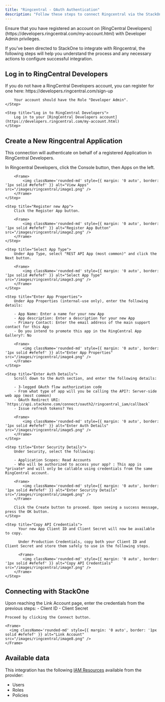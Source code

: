 ```yaml
---
title: "Ringcentral - OAuth Authentication"
description: "Follow these steps to connect Ringcentral via the StackOne Hub successfully."
---
```



<Warning>
  Ensure that you have registered an account on [RingCentral Developers](https://developers.ringcentral.com/my-account.html) with Developer Admin privileges.
</Warning>

If you've been directed to StackOne to integrate with Ringcentral, the following steps will help you understand the process and any necessary actions to configure successful integration.

## Log in to RingCentral Developers

<Steps>
    <Step title="Register for RingCentral Developers">
        If you do not have a RingCentral Developers account, you can register for one here: https://developers.ringcentral.com/sign-up

        Your account should have the Role "Developer Admin".
    </Step>

    <Step title="Log in to RingCentral Developers">
        Log in to your [RingCentral Developers account](https://developers.ringcentral.com/my-account.html)
    </Step>
</Steps>

## Create a New Ringcentral Application

This connection will authenticate on behalf of a registered Application in RingCentral Developers.

<Steps>
    <Step title="View Apps">
        In Ringcentral Developers, click the Console button, then Apps on the left.

        <Frame>
            <img className='rounded-md' style={{ margin: '0 auto', border: '1px solid #efefef' }} alt="View Apps" src="/images/ringcentral/image1.png" />
        </Frame>
    </Step>

    <Step title="Register new App">
        Click the Register App button.

        <Frame>
            <img className='rounded-md' style={{ margin: '0 auto', border: '1px solid #efefef' }} alt="Register App Button" src="/images/ringcentral/image2.png" />
        </Frame>
    </Step>

    <Step title="Select App Type">
        Under App Type, select "REST API App (most common)" and click the Next button.

        <Frame>
            <img className='rounded-md' style={{ margin: '0 auto', border: '1px solid #efefef' }} alt="Select App Type" src="/images/ringcentral/image3.png" />
        </Frame>
    </Step>

    <Step title="Enter App Properties">
        Under App Properties (internal-use only), enter the following details:

        - App Name: Enter a name for your new App
        - App description: Enter a description for your new App
        - Primary Contact: Enter the email address of the main support contact for this App
        - Do you intend to promote this app in the RingCentral App Gallery?: No

        <Frame>
            <img className='rounded-md' style={{ margin: '0 auto', border: '1px solid #efefef' }} alt="Enter App Properties" src="/images/ringcentral/image4.png" />
        </Frame>
    </Step>

    <Step title="Enter Auth Details">
        Scroll down to the Auth section, and enter the following details:

        - 3-legged OAuth flow authorization code
        - From what type of app will you be calling the API?: Server-side web app (most common)
        - OAuth Redirect URI: `https://api.stackone.com/connect/oauth2/ringcentral_iam/callback`
        - Issue refresh tokens? Yes

        <Frame>
            <img className='rounded-md' style={{ margin: '0 auto', border: '1px solid #efefef' }} alt="Enter Auth Details" src="/images/ringcentral/image5.png" />
        </Frame>
    </Step>

    <Step title="Enter Security Details">
        Under Security, select the following:

        - Application Scopes: Read Accounts
        - Who will be authorized to access your app? : This app is *private* and will only be callable using credentials from the same RingCentral account.

        <Frame>
            <img className='rounded-md' style={{ margin: '0 auto', border: '1px solid #efefef' }} alt="Enter Security Details" src="/images/ringcentral/image6.png" />
        </Frame>

        Click the Create button to proceed. Upon seeing a success message, press the OK button. 
    </Step>

    <Step title="Copy API Credentials">
          Your new App Client ID and Client Secret will now be available to copy. 
          
          Under Production Credentials, copy both your Client ID and Client Secret and store them safely to use in the following steps.

          <Frame>
            <img className='rounded-md' style={{ margin: '0 auto', border: '1px solid #efefef' }} alt="Copy API Credentials" src="/images/ringcentral/image7.png" />
        </Frame>
    </Step>
</Steps>

## Connecting with StackOne

<Steps>
  <Step title="Enter Credentials">
    Upon reaching the Link Account page, enter the credentials from the previous steps:
    - Client ID
    - Client Secret

    Proceed by clicking the Connect button.

    <Frame>
      <img className='rounded-md' style={{ margin: '0 auto', border: '1px solid #efefef' }} alt="Link Account" src="/images/ringcentral/image8.png" />
    </Frame>
  </Step>
</Steps>

<IntegrationFooter />

## Available data

This integration has the following [IAM Resources](https://docs.stackone.com/reference/iam_list_users) available from the provider:
<ul>
 <li>Users</li>
 <li>Roles</li>
 <li>Policies</li>
</ul>